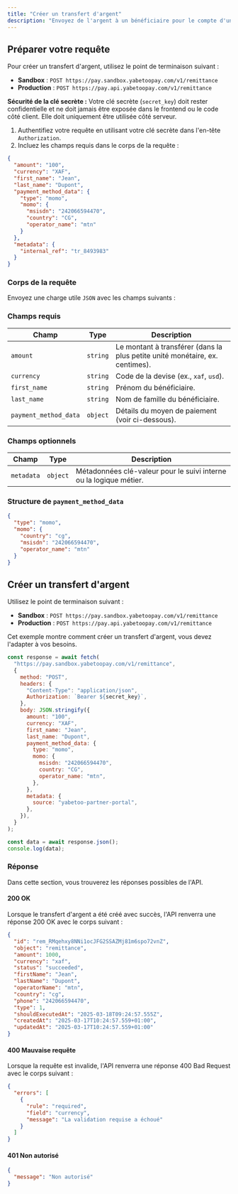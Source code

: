 ```yaml
---
title: "Créer un transfert d'argent"
description: "Envoyez de l'argent à un bénéficiaire pour le compte d'un utilisateur via votre compte professionnel Yabetoo."
---
```


## Préparer votre requête

Pour créer un transfert d'argent, utilisez le point de terminaison suivant :

- **Sandbox** : `POST https://pay.sandbox.yabetoopay.com/v1/remittance`
- **Production** : `POST https://pay.api.yabetoopay.com/v1/remittance`

<Note>
  <strong>Sécurité de la clé secrète :</strong> Votre clé secrète (<code>secret_key</code>)
  doit rester confidentielle et ne doit jamais être exposée dans le frontend ou le code côté client.
  Elle doit uniquement être utilisée côté serveur.
</Note>

1. Authentifiez votre requête en utilisant votre clé secrète dans l'en-tête `Authorization`.
2. Incluez les champs requis dans le corps de la requête :

```json
{
  "amount": "100",
  "currency": "XAF",
  "first_name": "Jean",
  "last_name": "Dupont",
  "payment_method_data": {
    "type": "momo",
    "momo": {
      "msisdn": "242066594470",
      "country": "CG",
      "operator_name": "mtn"
    }
  },
  "metadata": {
    "internal_ref": "tr_8493983"
  }
}
```

### Corps de la requête

Envoyez une charge utile `JSON` avec les champs suivants :

### Champs requis

| Champ                 | Type     | Description                                                                |
| --------------------- | -------- | -------------------------------------------------------------------------- |
| `amount`              | `string` | Le montant à transférer (dans la plus petite unité monétaire, ex. centimes). |
| `currency`            | `string` | Code de la devise (ex., `xaf`, `usd`).                                      |
| `first_name`          | `string` | Prénom du bénéficiaire.                                                     |
| `last_name`           | `string` | Nom de famille du bénéficiaire.                                            |
| `payment_method_data` | `object` | Détails du moyen de paiement (voir ci-dessous).                           |

### Champs optionnels

| Champ      | Type     | Description                                                           |
| ---------- | -------- | --------------------------------------------------------------------- |
| `metadata` | `object` | Métadonnées clé-valeur pour le suivi interne ou la logique métier.   |

### Structure de `payment_method_data`

```json
{
  "type": "momo",
  "momo": {
    "country": "cg",
    "msisdn": "242066594470",
    "operator_name": "mtn"
  }
}
```

## Créer un transfert d'argent

Utilisez le point de terminaison suivant :

- **Sandbox** : `POST https://pay.sandbox.yabetoopay.com/v1/remittance`
- **Production** : `POST https://pay.api.yabetoopay.com/v1/remittance`

Cet exemple montre comment créer un transfert d'argent, vous devez l'adapter à vos besoins.

```javascript
const response = await fetch(
  "https://pay.sandbox.yabetoopay.com/v1/remittance",
  {
    method: "POST",
    headers: {
      "Content-Type": "application/json",
      Authorization: `Bearer ${secret_key}`,
    },
    body: JSON.stringify({
      amount: "100",
      currency: "XAF",
      first_name: "Jean",
      last_name: "Dupont",
      payment_method_data: {
        type: "momo",
        momo: {
          msisdn: "242066594470",
          country: "CG",
          operator_name: "mtn",
        },
      },
      metadata: {
        source: "yabetoo-partner-portal",
      },
    }),
  }
);

const data = await response.json();
console.log(data);
```

### Réponse

Dans cette section, vous trouverez les réponses possibles de l'API.

#### 200 OK

Lorsque le transfert d'argent a été créé avec succès, l'API renverra une réponse 200 OK avec le corps suivant :

```json
{
  "id": "rem_RMqehxy8NNi1ocJFG2SSAZMj81m6spo72vnZ",
  "object": "remittance",
  "amount": 1000,
  "currency": "xaf",
  "status": "succeeded",
  "firstName": "Jean",
  "lastName": "Dupont",
  "operatorName": "mtn",
  "country": "cg",
  "phone": "242066594470",
  "type": 1,
  "shouldExecutedAt": "2025-03-18T09:24:57.555Z",
  "createdAt": "2025-03-17T10:24:57.559+01:00",
  "updatedAt": "2025-03-17T10:24:57.559+01:00"
}
```

#### 400 Mauvaise requête

Lorsque la requête est invalide, l'API renverra une réponse 400 Bad Request avec le corps suivant :

```json
{
  "errors": [
    {
      "rule": "required",
      "field": "currency",
      "message": "La validation requise a échoué"
    }
  ]
}
```

#### 401 Non autorisé

```json
{
  "message": "Non autorisé"
}
```
